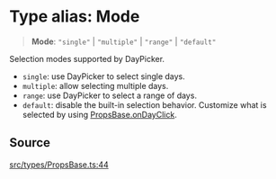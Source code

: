 # Type alias: Mode

> **Mode**: `"single"` \| `"multiple"` \| `"range"` \| `"default"`

Selection modes supported by DayPicker.

- `single`: use DayPicker to select single days.
- `multiple`: allow selecting multiple days.
- `range`: use DayPicker to select a range of days.
- `default`: disable the built-in selection behavior. Customize what is
  selected by using [PropsBase.onDayClick](/api/latest/interfaces/PropsBase.mdx).

## Source

[src/types/PropsBase.ts:44](https://github.com/gpbl/react-day-picker/blob/c4157425c/src/types/PropsBase.ts#L44)
